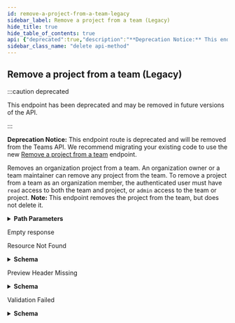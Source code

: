 ```yaml
---
id: remove-a-project-from-a-team-legacy
sidebar_label: Remove a project from a team (Legacy)
hide_title: true
hide_table_of_contents: true
api: {"deprecated":true,"description":"**Deprecation Notice:** This endpoint route is deprecated and will be removed from the Teams API. We recommend migrating your existing code to use the new [Remove a project from a team](https://docs.github.com/rest/reference/teams#remove-a-project-from-a-team) endpoint.\n\nRemoves an organization project from a team. An organization owner or a team maintainer can remove any project from the team. To remove a project from a team as an organization member, the authenticated user must have `read` access to both the team and project, or `admin` access to the team or project. **Note:** This endpoint removes the project from the team, but does not delete it.","externalDocs":{"description":"API method documentation","url":"https://docs.github.com/rest/reference/teams/#remove-a-project-from-a-team-legacy"},"operationId":"teams/remove-project-legacy","parameters":[{"in":"path","name":"team_id","required":true,"schema":{"type":"integer"}},{"in":"path","name":"project_id","required":true,"schema":{"type":"integer"}}],"responses":{"204":{"description":"Empty response"},"404":{"content":{"application/json":{"schema":{"description":"Basic Error","properties":{"documentation_url":{"type":"string"},"message":{"type":"string"}},"title":"Basic Error","type":"object"}}},"description":"Resource Not Found"},"415":{"content":{"application/json":{"schema":{"properties":{"documentation_url":{"type":"string"},"message":{"type":"string"}},"required":["message","documentation_url"],"type":"object"}}},"description":"Preview Header Missing"},"422":{"content":{"application/json":{"schema":{"description":"Validation Error","properties":{"documentation_url":{"type":"string"},"errors":{"items":{"properties":{"code":{"type":"string"},"field":{"type":"string"},"index":{"type":"integer"},"message":{"type":"string"},"resource":{"type":"string"},"value":{"oneOf":[{"nullable":true,"type":"string"},{"nullable":true,"type":"integer"},{"items":{"type":"string"},"nullable":true,"type":"array"}]}},"required":["code"],"type":"object"},"type":"array"},"message":{"type":"string"}},"required":["message","documentation_url"],"title":"Validation Error","type":"object"}}},"description":"Validation Failed"}},"tags":["teams"],"x-github":{"category":"teams","deprecationDate":"2020-01-21T00:00:00.000Z","enabledForGitHubApps":true,"githubCloudOnly":false,"previews":[],"removalDate":"2021-02-01T00:00:00.000Z","subcategory":null},"method":"delete","path":"/teams/{team_id}/projects/{project_id}","servers":[{"url":"https://api.github.com"}],"info":{"contact":{"name":"Support","url":"https://support.github.com/contact"},"description":"GitHub's v3 REST API.","license":{"name":"MIT","url":"https://spdx.org/licenses/MIT"},"termsOfService":"https://docs.github.com/articles/github-terms-of-service","title":"GitHub v3 REST API","version":"1.1.4","x-apisguru-categories":["collaboration","developer_tools"],"x-logo":{"url":"https://twitter.com/github/profile_image?size=original"},"x-origin":[{"format":"openapi","url":"https://raw.githubusercontent.com/github/rest-api-description/main/descriptions/api.github.com/api.github.com.json","version":"3.0"}],"x-providerName":"github.com"},"postman":{"name":"Remove a project from a team (Legacy)","description":{"content":"**Deprecation Notice:** This endpoint route is deprecated and will be removed from the Teams API. We recommend migrating your existing code to use the new [Remove a project from a team](https://docs.github.com/rest/reference/teams#remove-a-project-from-a-team) endpoint.\n\nRemoves an organization project from a team. An organization owner or a team maintainer can remove any project from the team. To remove a project from a team as an organization member, the authenticated user must have `read` access to both the team and project, or `admin` access to the team or project. **Note:** This endpoint removes the project from the team, but does not delete it.","type":"text/plain"},"url":{"path":["teams",":team_id","projects",":project_id"],"host":["{{baseUrl}}"],"query":[],"variable":[{"disabled":false,"description":{"content":"(Required) ","type":"text/plain"},"type":"any","value":"","key":"team_id"},{"disabled":false,"description":{"content":"(Required) ","type":"text/plain"},"type":"any","value":"","key":"project_id"}]},"header":[{"key":"Accept","value":"application/json"}],"method":"DELETE"}}
sidebar_class_name: "delete api-method"
---
```



## Remove a project from a team (Legacy)

:::caution deprecated

This endpoint has been deprecated and may be removed in future versions of the API.

:::

**Deprecation Notice:** This endpoint route is deprecated and will be removed from the Teams API. We recommend migrating your existing code to use the new [Remove a project from a team](https://docs.github.com/rest/reference/teams#remove-a-project-from-a-team) endpoint.

Removes an organization project from a team. An organization owner or a team maintainer can remove any project from the team. To remove a project from a team as an organization member, the authenticated user must have `read` access to both the team and project, or `admin` access to the team or project. **Note:** This endpoint removes the project from the team, but does not delete it.

<details style={{"marginBottom":"1rem"}}><summary style={{}}><strong>Path Parameters</strong></summary><div><ul><ParamsItem className={"paramsItem"} param={{"in":"path","name":"team_id","required":true,"schema":{"type":"integer"}}}></ParamsItem><ParamsItem className={"paramsItem"} param={{"in":"path","name":"project_id","required":true,"schema":{"type":"integer"}}}></ParamsItem></ul></div></details><div><ApiTabs><TabItem label={"204"} value={"204"}><div>

Empty response

</div><div></div></TabItem><TabItem label={"404"} value={"404"}><div>

Resource Not Found

</div><div><details style={{}}><summary style={{"textAlign":"left"}}><strong>Schema</strong></summary><div style={{"textAlign":"left","marginLeft":"1rem"}}></div><ul style={{"marginLeft":"1rem"}}><SchemaItem collapsible={false} name={"documentation_url"} required={false} schemaDescription={undefined} schemaName={"string"} qualifierMessage={undefined}></SchemaItem><SchemaItem collapsible={false} name={"message"} required={false} schemaDescription={undefined} schemaName={"string"} qualifierMessage={undefined}></SchemaItem></ul></details></div></TabItem><TabItem label={"415"} value={"415"}><div>

Preview Header Missing

</div><div><details style={{}}><summary style={{"textAlign":"left"}}><strong>Schema</strong></summary><div style={{"textAlign":"left","marginLeft":"1rem"}}></div><ul style={{"marginLeft":"1rem"}}><SchemaItem collapsible={false} name={"documentation_url"} required={true} schemaDescription={undefined} schemaName={"string"} qualifierMessage={undefined}></SchemaItem><SchemaItem collapsible={false} name={"message"} required={true} schemaDescription={undefined} schemaName={"string"} qualifierMessage={undefined}></SchemaItem></ul></details></div></TabItem><TabItem label={"422"} value={"422"}><div>

Validation Failed

</div><div><details style={{}}><summary style={{"textAlign":"left"}}><strong>Schema</strong></summary><div style={{"textAlign":"left","marginLeft":"1rem"}}></div><ul style={{"marginLeft":"1rem"}}><SchemaItem collapsible={false} name={"documentation_url"} required={true} schemaDescription={undefined} schemaName={"string"} qualifierMessage={undefined}></SchemaItem><SchemaItem collapsible={true} className={"schemaItem"}><details style={{}}><summary style={{}}><strong>errors</strong><span style={{"opacity":"0.6"}}> object[]</span></summary><div style={{"marginLeft":"1rem"}}><ul><SchemaItem collapsible={false} name={"code"} required={true} schemaDescription={undefined} schemaName={"string"} qualifierMessage={undefined}></SchemaItem><SchemaItem collapsible={false} name={"field"} required={false} schemaDescription={undefined} schemaName={"string"} qualifierMessage={undefined}></SchemaItem><SchemaItem collapsible={false} name={"index"} required={false} schemaDescription={undefined} schemaName={"integer"} qualifierMessage={undefined}></SchemaItem><SchemaItem collapsible={false} name={"message"} required={false} schemaDescription={undefined} schemaName={"string"} qualifierMessage={undefined}></SchemaItem><SchemaItem collapsible={false} name={"resource"} required={false} schemaDescription={undefined} schemaName={"string"} qualifierMessage={undefined}></SchemaItem><SchemaItem collapsible={false} name={"value"} required={false} schemaDescription={undefined} schemaName={""} qualifierMessage={undefined}></SchemaItem></ul></div></details></SchemaItem><SchemaItem collapsible={false} name={"message"} required={true} schemaDescription={undefined} schemaName={"string"} qualifierMessage={undefined}></SchemaItem></ul></details></div></TabItem></ApiTabs></div>
      